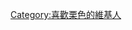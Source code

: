 {{Userbox
  |border-c = #800000
  |border-s = 1
  |id-c     = #800000
  |id-s     = 12
  |id-fc    = #FFFFFF
  |info-s   = 10
  |info-fc  = #747474
  |id       = 栗色
  |info     = 這個用戶喜歡'''[[栗色]]'''。
}}

<includeonly>[[Category:喜歡栗色的維基人]]</includeonly>